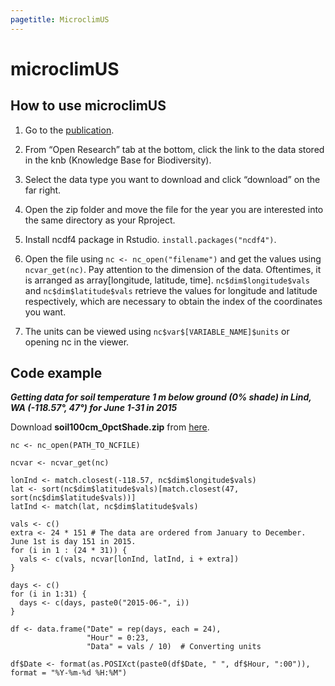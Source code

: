 ```yaml
---
pagetitle: MicroclimUS
---
```


# microclimUS

## How to use microclimUS

1. Go to the [publication](https://esajournals.onlinelibrary.wiley.com/doi/full/10.1002/ecy.2829).

2. From “Open Research” tab at the bottom, click the link to the data stored in the knb (Knowledge Base for Biodiversity).

3. Select the data type you want to download and click “download” on the far right. 

4. Open the zip folder and move the file for the year you are interested into the same directory as your Rproject. 

5. Install ncdf4 package in Rstudio. ```install.packages("ncdf4")```. 

6. Open the file using ```nc <- nc_open("filename")``` and get the values using ```ncvar_get(nc)```.
Pay attention to the dimension of the data. Oftentimes, it is arranged as array[longitude, latitude, time]. ```nc$dim$longitude$vals``` and ```nc$dim$latitude$vals``` retrieve the values for longitude and latitude respectively, which are necessary to obtain the index of the coordinates you want.

7. The units can be viewed using ```nc$var$[VARIABLE_NAME]$units``` or opening nc in the viewer.


## Code example

***Getting data for soil temperature 1 m below ground (0% shade) in Lind, WA (-118.57°, 47°) for June 1-31 in 2015***  

Download **soil100cm_0pctShade.zip** from [here](https://knb.ecoinformatics.org/view/doi:10.5063/F1B56H16).

```
nc <- nc_open(PATH_TO_NCFILE)

ncvar <- ncvar_get(nc)

lonInd <- match.closest(-118.57, nc$dim$longitude$vals)
lat <- sort(nc$dim$latitude$vals)[match.closest(47, sort(nc$dim$latitude$vals))]
latInd <- match(lat, nc$dim$latitude$vals)
  
vals <- c()
extra <- 24 * 151 # The data are ordered from January to December. June 1st is day 151 in 2015.
for (i in 1 : (24 * 31)) {
  vals <- c(vals, ncvar[lonInd, latInd, i + extra])
}
  
days <- c()
for (i in 1:31) {
  days <- c(days, paste0("2015-06-", i))
}

df <- data.frame("Date" = rep(days, each = 24), 
                 "Hour" = 0:23,
                 "Data" = vals / 10)  # Converting units

df$Date <- format(as.POSIXct(paste0(df$Date, " ", df$Hour, ":00")), format = "%Y-%m-%d %H:%M")
```
